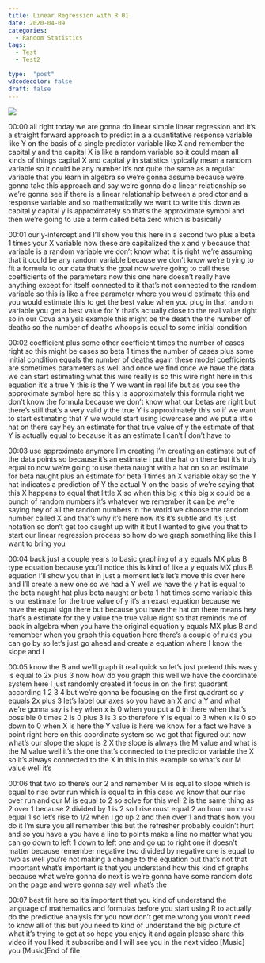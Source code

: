 ```yaml
---
title: Linear Regression with R 01
date: 2020-04-09
categories:
  - Random Statistics
tags:
  - Test
  - Test2

type:  "post"
w3codecolor: false
draft: false
---
```


<a href="https://www.youtube.com/watch?v=2RePBoDNiMg">
<img src="https://www.cradletograver.com/auto-posts/images/StatisticalProgrammingwithR-Estimatingf(Notation).mp4.jpg">
</a>









00:00
all right today we are gonna do linear simple linear regression and it's a
straight forward approach to predict in a a quantitative response variable like
Y on the basis of a single predictor variable like X and remember the capital
y and the capital X is like a random variable so it could mean all kinds of
things capital X and capital y in statistics typically mean a random
variable so it could be any number it's not quite the same as a regular variable
that you learn in algebra so we're gonna assume because we're gonna take this
approach and say we're gonna do a linear
relationship so we're gonna see if there is a linear relationship between a
predictor and a response variable and so mathematically we want to write this
down as capital y capital y is approximately so that's the approximate
symbol and then we're going to use a term called beta zero which is basically

00:01
our y-intercept and I'll show you this here in a second two plus a beta 1 times
your X variable now these are capitalized the x and y because that
variable is a random variable we don't know what it is right we're assuming
that it could be any random variable because we don't know we're trying to
fit a formula to our data that's the goal now we're going to call these
coefficients of the parameters now this one here doesn't really have anything
except for itself connected to it that's not connected to the random variable so
this is like a free parameter where you would estimate this and you would
estimate this to get the best value when
you plug in that random variable you get
a best value for Y that's actually close to the real value right
so in our Cova analysis example this might be the death the the number of
deaths so the number of deaths whoops is equal to some initial condition

00:02
coefficient plus some other coefficient times the number of cases right so this
might be cases so beta 1 times the number of cases plus some initial
condition equals the number of deaths again these model coefficients are
sometimes parameters as well and once we find once
we have the data we can start estimating what this wire really is so this wire
right here in this equation it's a true Y this is the Y we want in real life but
as you see the approximate symbol here so this y is approximately this formula
right we don't know the formula because we don't know what our betas are right
but there's still that's a very valid y the true Y is approximately this so if
we want to start estimating that Y we would start using lowercase and we put a
little hat on there say hey an estimate for that true value of y the estimate of
that Y is actually equal to because it as an estimate I can't I don't have to

00:03
use approximate anymore I'm creating I'm creating an estimate out of the data
points so because it's an estimate I put
the hat on there but it's truly equal to
now we're going to use theta naught with a hat on so an estimate for beta naught
plus an estimate for beta 1 times an X variable okay so the Y hat indicates a
prediction of Y the actual Y on the basis of we're saying that this X
happens to equal that little X so when this big x this big x could be a bunch
of random numbers it's whatever we remember it can be we're saying hey of
all the random numbers in the world we choose the random number called X and
that's why it's here now it's it's subtle and it's just notation so don't
get too caught up with it but I wanted to give you that to start our linear
regression process so how do we graph something like this I want to bring you

00:04
back just a couple years to basic graphing of a y equals MX plus B type
equation because you'll notice this is kind of like a y equals MX plus B
equation I'll show you that in just a moment let's let's move this over here
and I'll create a new one so we had a Y well we have the y hat is equal to the
beta naught hat plus beta naught or beta 1 hat times some variable
this is our estimate for the true value of y it's an exact equation because we
have the equal sign there but because you have the hat on there means hey
that's a estimate for the y value the true value right so that reminds me of
back in algebra when you have the original equation y equals MX plus B and
remember when you graph this equation here there's a couple of rules you can
go by so let's just go ahead and create a equation where I know the slope and I

00:05
know the B and we'll graph it real quick so let's just pretend this was y is
equal to 2x plus 3 now how do you graph this well we have the coordinate system
here I just randomly created it focus in on the first quadrant
according 1 2 3 4 but we're gonna be focusing on the first quadrant so y
equals 2x plus 3 let's label our axes so you have an X and a Y and what we're
gonna say is hey when x is 0 when you put a 0 in there when that's possible 0
times 2 is 0 plus 3 is 3 so therefore Y is equal to 3 when x is 0 so down to 0
when X is here the Y value is here we know for a fact we have a point right
here on this coordinate system so we got that figured out now what's our slope
the slope is 2 X the slope is always the M value and what is the M value well
it's the one that's connected to the predictor variable the X so it's always
connected to the X in this in this example so what's our M value well it's

00:06
that two so there's our 2 and remember M
is equal to slope which is equal to rise over run which is equal to in this case
we know that our rise over run and our M is equal to 2 so solve for this well 2
is the same thing as 2 over 1 because 2 divided by 1 is 2 so I rise must equal 2
an hour run must equal 1 so let's rise to 1/2 when I go up 2 and then over 1
and that's how you do it I'm sure you all remember this but the refresher
probably couldn't hurt and so you have a
you have a line to points make a line no matter what you can go down to left 1
down to left one and go up to right one it
doesn't matter because remember negative two divided by negative one is equal to
two as well you're not making a change to the equation but that's not that
important what's important is that you understand how this kind of graphs
because what we're gonna do next is we're gonna have some random dots on the
page and we're gonna say well what's the

00:07
best fit here so it's important that you kind of understand the language of
mathematics and formulas before you start using R to actually do the
predictive analysis for you now don't get me wrong you won't need to know all
of this but you need to kind of understand the big picture of what it's
trying to get at so hope you enjoy it and again please share this video if you
liked it subscribe and I will see you in the next video [Music] you [Music]End of file

